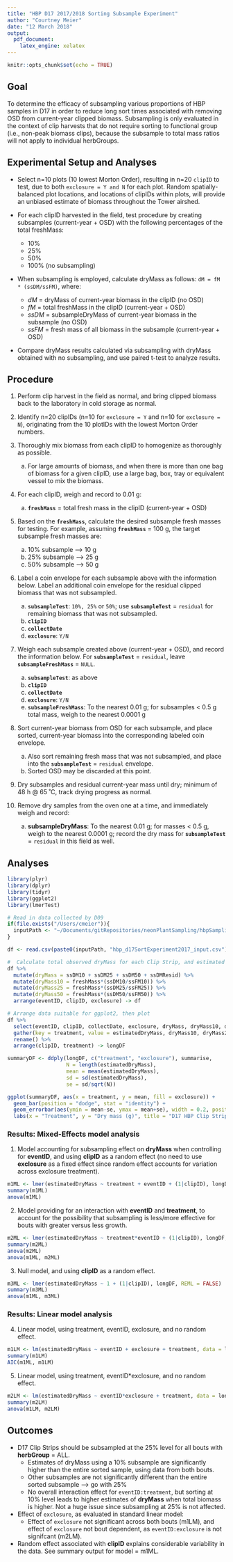 ```yaml
---
title: "HBP D17 2017/2018 Sorting Subsample Experiment"
author: "Courtney Meier"
date: "12 March 2018"
output: 
  pdf_document: 
    latex_engine: xelatex
---
```


```r
knitr::opts_chunk$set(echo = TRUE)
```

##  Goal
To determine the efficacy of subsampling various proportions of HBP samples in D17 in order to reduce long sort times associated with removing OSD from current-year clipped biomass. Subsampling is only evaluated in the context of clip harvests that do not require sorting to functional group (i.e., non-peak biomass clips), because the subsample to total mass ratios will not apply to individual herbGroups.

##  Experimental Setup and Analyses

* Select n=10 plots (10 lowest Morton Order), resulting in n=20 `clipID` to test, due to both `exclosure = Y and N` for each plot. Random spatially-balanced plot locations, and locations of clipIDs within plots, will provide an unbiased estimate of biomass throughout the Tower airshed.

* For each clipID harvested in the field, test procedure by creating subsamples (current-year + OSD) with the following percentages of the total freshMass:
    - 10%
    - 25%
    - 50%
    - 100% (no subsampling)

* When subsampling is employed, calculate dryMass as follows: `dM = fM * (ssDM/ssFM)`, where:
    - *dM* = dryMass of current-year biomass in the clipID (no OSD)
    - *fM* = total freshMass in the clipID (current-year + OSD)
    - *ssDM* = subsampleDryMass of current-year biomass in the subsample (no OSD)
    - *ssFM* = fresh mass of all biomass in the subsample (current-year + OSD)

* Compare dryMass results calculated via subsampling with dryMass obtained with no subsampling, and use paired t-test to analyze results.

##  Procedure

1. Perform clip harvest in the field as normal, and bring clipped biomass back to the laboratory in cold storage as normal.

1. Identify n=20 clipIDs (n=10 for `exclosure = Y` and n=10 for `exclosure = N`), originating from the 10 plotIDs with the lowest Morton Order numbers.

1. Thoroughly mix biomass from each clipID to homogenize as thoroughly as possible.
    a. For large amounts of biomass, and when there is more than one bag of biomass for a given clipID, use a large bag, box, tray or equivalent vessel to mix the biomass.

1. For each clipID, weigh and record to 0.01 g:
    a. **`freshMass`** = total fresh mass in the clipID (current-year + OSD)

1. Based on the **`freshMass`**, calculate the desired subsample fresh masses for testing. For example, assuming **`freshMass`** = 100 g, the target subsample fresh masses are:
    a. 10% subsample --> 10 g
    a. 25% subsample --> 25 g
    a. 50% subsample --> 50 g

1. Label a coin envelope for each subsample above with the information below. Label an additional coin envelope for the residual clipped biomass that was not subsampled.
    a. **`subsampleTest`**: `10%, 25%` or `50%`; use **`subsampleTest`** = `residual` for remaining biomass that was not subsampled.
    a. **`clipID`**
    a. **`collectDate`**
    a. **`exclosure`**: `Y/N`

1. Weigh each subsample created above (current-year + OSD), and record the information below. For **`subsampleTest`** = `residual`, leave **`subsampleFreshMass`** = `NULL`.
    a. **`subsampleTest`**: as above
    a. **`clipID`**
    a. **`collectDate`**
    a. **`exclosure`**: `Y/N`
    a. **`subsampleFreshMass`**: To the nearest 0.01 g; for subsamples < 0.5 g total mass, weigh to the nearest 0.0001 g

1. Sort current-year biomass from OSD for each subsample, and place sorted, current-year biomass into the corresponding labeled coin envelope.
    a. Also sort remaining fresh mass that was not subsampled, and place into the **`subsampleTest`** = `residual` envelope.
    a. Sorted OSD may be discarded at this point.

1. Dry subsamples and residual current-year mass until dry; minimum of 48 h @ 65 ˚C, track drying progress as normal.

1. Remove dry samples from the oven one at a time, and immediately weigh and record:
    a. **subsampleDryMass**: To the nearest 0.01 g; for masses < 0.5 g, weigh to the nearest 0.0001 g; record the dry mass for **`subsampleTest`** = `residual` in this field as well.
    
##  Analyses
```r
library(plyr)
library(dplyr)
library(tidyr)
library(ggplot2)
library(lmerTest)

```

```r
# Read in data collected by D09
if(file.exists("/Users/cmeier")){
  inputPath <- "~/Documents/gitRepositories/neonPlantSampling/hbpSampling/sampleSortTime/"
}

df <- read.csv(paste0(inputPath, "hbp_d17SortExperiment2017_input.csv"), header = TRUE, stringsAsFactors = FALSE)

#  Calculate total observed dryMass for each Clip Strip, and estimated dryMass from subsampling
df %>%
  mutate(dryMass = ssDM10 + ssDM25 + ssDM50 + ssDMResid) %>%
  mutate(dryMass10 = freshMass*(ssDM10/ssFM10)) %>%
  mutate(dryMass25 = freshMass*(ssDM25/ssFM25)) %>%
  mutate(dryMass50 = freshMass*(ssDM50/ssFM50)) %>%
  arrange(eventID, clipID, exclosure) -> df

# Arrange data suitable for ggplot2, then plot
df %>%
  select(eventID, clipID, collectDate, exclosure, dryMass, dryMass10, dryMass25, dryMass50) %>%
  gather(key = treatment, value = estimatedDryMass, dryMass10, dryMass25, dryMass50, dryMass) %>%
  rename() %>%
  arrange(clipID, treatment) -> longDF

summaryDF <- ddply(longDF, c("treatment", "exclosure"), summarise,
                   N = length(estimatedDryMass),
                   mean = mean(estimatedDryMass),
                   sd = sd(estimatedDryMass),
                   se = sd/sqrt(N))

ggplot(summaryDF, aes(x = treatment, y = mean, fill = exclosure)) +
  geom_bar(position = "dodge", stat = "identity") +
  geom_errorbar(aes(ymin = mean-se, ymax = mean+se), width = 0.2, position = position_dodge(0.9)) +
  labs(x = "Treatment", y = "Dry mass (g)", title = "D17 HBP Clip Strip subsampling")


```

### Results: Mixed-Effects model analysis

1.  Model accounting for subsampling effect on **dryMass** when controlling for **eventID**, and using **clipID** as a random effect (no need to use **exclosure** as a fixed effect since random effect accounts for variation across exclosure treatment).
```r

m1ML <- lmer(estimatedDryMass ~ treatment + eventID + (1|clipID), longDF, REML = FALSE)
summary(m1ML)
anova(m1ML)

```
\pagebreak


2.  Model providing for an interaction with **eventID** and **treatment**, to account for the possibility that subsampling is less/more effective for bouts with greater versus less growth.
```r
m2ML <- lmer(estimatedDryMass ~ treatment*eventID + (1|clipID), longDF, REML = FALSE)
summary(m2ML)
anova(m2ML)
anova(m1ML, m2ML)

```
\pagebreak


3.  Null model, and using **clipID** as a random effect.
```r
m3ML <- lmer(estimatedDryMass ~ 1 + (1|clipID), longDF, REML = FALSE)
summary(m3ML)
anova(m1ML, m3ML)

```
\pagebreak


### Results: Linear model analysis

4.  Linear model, using treatment, eventID, exclosure, and no random effect.
```r
m1LM <- lm(estimatedDryMass ~ eventID + exclosure + treatment, data = longDF)
summary(m1LM)
AIC(m1ML, m1LM)

```
\pagebreak

5.  Linear model, using treatment, eventID*exclosure, and no random effect.
```r
m2LM <- lm(estimatedDryMass ~ eventID*exclosure + treatment, data = longDF)
summary(m2LM)
anova(m1LM, m2LM)

```
\pagebreak



##  Outcomes

* D17 Clip Strips should be subsampled at the 25% level for all bouts with **herbGroup** = ALL.
    - Estimates of dryMass using a 10% subsample are significantly higher than the entire sorted sample, using data from both bouts.
    - Other subsamples are not significantly different than the entire sorted subsample --> go with 25%
    - No overall interaction effect for `eventID:treatment`, but sorting at 10% level leads to higher estimates of **dryMass** when total biomass is higher. Not a huge issue since subsampling at 25% is not affected.
* Effect of `exclosure`, as evaluated in standard linear model:
    - Effect of `exclosure` not significant across both bouts (m1LM), and effect of `exclosure` not bout dependent, as `eventID:exclosure` is not signifcant (m2LM).
* Random effect associated with **clipID** explains considerable variability in the data. See summary output for model = m1ML.
    